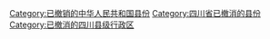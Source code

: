 [[Category:已撤销的中华人民共和国县份|Category:已撤销的中华人民共和国县份]]
[[Category:四川省已撤消的县份|Category:四川省已撤消的县份]]
[[Category:已撤消的四川县级行政区‎|Category:已撤消的四川县级行政区‎]]